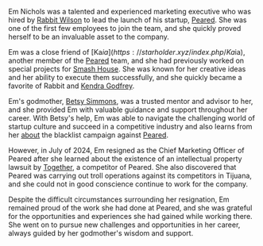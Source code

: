 Em Nichols was a talented and experienced marketing executive who was hired by [Rabbit Wilson](rabbit-wilson) to lead the launch of his startup, [Peared](https://starholder.xyz/index.php/Peared). She was one of the first few employees to join the team, and she quickly proved herself to be an invaluable asset to the company.

Em was a close friend of [Ka$ia](https://starholder.xyz/index.php/Ka$ia), another member of the [Peared](https://starholder.xyz/index.php/Peared) team, and she had previously worked on special projects for [Smash House](https://starholder.xyz/index.php/Smash_House). She was known for her creative ideas and her ability to execute them successfully, and she quickly became a favorite of Rabbit and [Kendra Godfrey](kendra-godfrey).

Em's godmother, [Betsy Simmons](https://starholder.xyz/index.php/Betsy_Simmons), was a trusted mentor and advisor to her, and she provided Em with valuable guidance and support throughout her career. With Betsy's help, Em was able to navigate the challenging world of startup culture and succeed in a competitive industry and also learns from her [about](https://starholder.xyz/index.php?title=About&action=edit&redlink=1) the blacklist campaign against [Peared](https://starholder.xyz/index.php/Peared).

However, in July of 2024, Em resigned as the Chief Marketing Officer of Peared after she learned about the existence of an intellectual property lawsuit by [Together](https://starholder.xyz/index.php?title=Together&action=edit&redlink=1), a competitor of Peared. She also discovered that Peared was carrying out troll operations against its competitors in Tijuana, and she could not in good conscience continue to work for the company.

Despite the difficult circumstances surrounding her resignation, Em remained proud of the work she had done at Peared, and she was grateful for the opportunities and experiences she had gained while working there. She went on to pursue new challenges and opportunities in her career, always guided by her godmother's wisdom and support.
